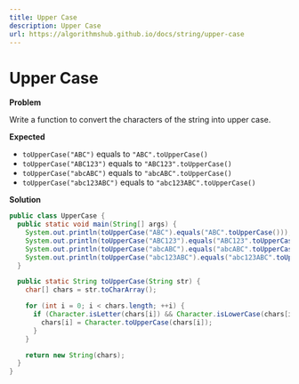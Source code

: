 ```yaml
---
title: Upper Case
description: Upper Case
url: https://algorithmshub.github.io/docs/string/upper-case
---
```


# Upper Case

**Problem**

Write a function to convert the characters of the string into upper case.

**Expected**

* ```toUpperCase("ABC")``` equals to ```"ABC".toUpperCase()```
* ```toUpperCase("ABC123")``` equals to ```"ABC123".toUpperCase()```
* ```toUpperCase("abcABC")``` equals to ```"abcABC".toUpperCase()```
* ```toUpperCase("abc123ABC")``` equals to ```"abc123ABC".toUpperCase()```

**Solution**

```java
public class UpperCase {
  public static void main(String[] args) {
    System.out.println(toUpperCase("ABC").equals("ABC".toUpperCase()));
    System.out.println(toUpperCase("ABC123").equals("ABC123".toUpperCase()));
    System.out.println(toUpperCase("abcABC").equals("abcABC".toUpperCase()));
    System.out.println(toUpperCase("abc123ABC").equals("abc123ABC".toUpperCase()));
  }

  public static String toUpperCase(String str) {
    char[] chars = str.toCharArray();

    for (int i = 0; i < chars.length; ++i) {
      if (Character.isLetter(chars[i]) && Character.isLowerCase(chars[i])) {
        chars[i] = Character.toUpperCase(chars[i]);
      }
    }

    return new String(chars);
  }
}
```
